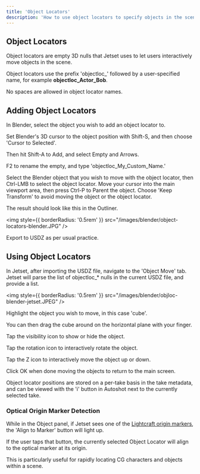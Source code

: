 ```yaml
---
title: 'Object Locators'
description: 'How to use object locators to specify objects in the scene that can be moved interactively in Jetset.'
---
```


## Object Locators

Object locators are empty 3D nulls that Jetset uses to let users interactively move objects in the scene.

Object locators use the prefix 'objectloc_' followed by a user-specified name, for example **objectloc_Actor_Bob**. 

No spaces are allowed in object locator names.

## Adding Object Locators
 
In Blender, select the object you wish to add an object locator to.

Set Blender's 3D cursor to the object position with Shift-S, and then choose 'Cursor to Selected'.

Then hit Shift-A to Add, and select Empty and Arrows. 

F2 to rename the empty, and type 'objectloc_My_Custom_Name.'

Select the Blender object that you wish to move with the object locator, then Ctrl-LMB to select the object locator. Move your cursor into the main viewport area, then press Ctrl-P to Parent the object. Choose 'Keep Transform' to avoid moving the object or the object locator.

The result should look like this in the Outliner.

<img
  style={{ borderRadius: '0.5rem' }}
  src="/images/blender/object-locators-blender.JPG"
/>

Export to USDZ as per usual practice.

## Using Object Locators

In Jetset, after importing the USDZ file, navigate to the 'Object Move' tab. Jetset will parse the list of objectloc_* nulls in the current USDZ file, and provide a list. 

<img
  style={{ borderRadius: '0.5rem' }}
  src="/images/blender/objloc-blender-jetset.JPEG"
/>

Highlight the object you wish to move, in this case 'cube'. 

You can then drag the cube around on the horizontal plane with your finger. 

Tap the visibility icon to show or hide the object.

Tap the rotation icon to interactively rotate the object.

Tap the Z icon to interactively move the object up or down.

Click OK when done moving the objects to return to the main screen.

Object locator positions are stored on a per-take basis in the take metadata, and can be viewed with the 'i' button in Autoshot next to the currently selected take.

### Optical Origin Marker Detection

While in the Object panel, if Jetset sees one of the [Lightcraft origin markers](https://docs.lightcraft.pro/equipment/stage-checklist#vertical-origin-target-stand), the 'Align to Marker' button will light up.

If the user taps that button, the currently selected Object Locator will align to the optical marker at its origin.

This is particularly useful for rapidly locating CG characters and objects within a scene.